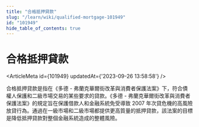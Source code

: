 ```yaml
---
title: "合格抵押貸款"
slug: "/learn/wiki/qualified-mortgage-101949"
id: "101949"
hide_table_of_contents: true
---
```



# 合格抵押貸款

<ArticleMeta id={101949} updatedAt={'2023-09-26 13:58:58'} />
<div className='border-solid border-b border-t-0 my-4 border-[var(--ifm-color-gray-300)]' />

合格抵押貸款是指在《多德 - 弗蘭克華爾街改革與消費者保護法案》下，符合債權人保護和二級市場交易的某些要求的貸款。《多德 - 弗蘭克華爾街改革與消費者保護法案》的規定旨在保護借款人和金融系統免受導致 2007 年次貸危機的高風險放貸行為。通過在一級市場和二級市場都提供更高質量的抵押貸款，該法案的目標是降低抵押貸款對整個金融系統造成的整體風險。
